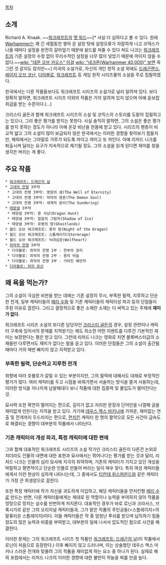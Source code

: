 [[목차]]
== 소개 ==
Richard A. Knaak. ~~[[워크래프트]]의 [[맷 워드]]~~[* 사실 더 심하다고 볼 수 있다. 원래 [[Warhammer]]는 꽤 긴 세월동안 쌓아 온 설정 탓에 설정오류가 자잘하게 나고 코덱스가 나올 때마다 설정을 완전히 갈아엎기 때문에 쉴드를 쳐줄 수 있다 쳐도 나크는 [[워크래프트]]의 기존 설정의 수정 없이 무리수적인 설정을 너무 많이 넣었기 때문에 까이지 않을 수 없다.~~[[wiki: "데몬 오브 카오스" 이걸]] [[wiki: "네크론(Warhammer 40,000)" 보면]] 꼭 그런 것 같지도 않지만~~]
미국의 소설가로, 자신의 개인 창작 소설 외에도 [[드래곤랜스]], [[에이지 오브 코난]], [[디아블로]], [[워크래프트]] 등 게임 원작 시리즈물의 소설을 주로 집필하였다.

한국에서는 다른 작품들보다도 워크래프트 시리즈의 소설가로 널리 알려져 있다. 보다 정확히 말하면, 워크래프트 시리즈 이외의 작품은 거의 알려져 있지 않으며 아예 듣보잡 취급을 받는 수준이다.(…)

크리스티 골든과 함께 워크래프트 시리즈의 소설 및 코믹스의 스토리를 도맡아 집필하고는 있으나, 그리 좋은 평가를 받지는 못한다. 사실 솔직히 말하면, 그의 소설은 좋은 평가를 받지 못하는 정도가 아니라 아예 온갖 비난을 한몸에 받고 있다. 시리즈의 팬층이 비교적 얇고 그의 소설이 많이 보급되지 않은 한국에서는 이러한 경향을 찾아보기 힘들지만, 해외에서는 그야말로 가루가 되도록 까이고 까이고 또 까인다. 아예 리처드 나크를 퇴출시켜 달라는 요구가 지속적으로 제기될 정도. 그의 소설을 읽게 된다면 재미를 찾을 생각은 버리는 게 좋다.

== 주요 작품 ==
 * [[워크래프트: 드래곤의 날]]
 * [[고대의 전쟁]] 3부작
  * 고대의 전쟁 3부작: 영원의 샘(The Well of Eternity)
  * 고대의 전쟁 3부작: 악마의 영혼(The Demon Soul)
  * 고대의 전쟁 3부작: 세계의 분리(The Sundering)
 * [[태양샘]] 3부작
  * 태양샘 3부작: 용 사냥(Dragon Hunt)
  * 태양샘 3부작: 얼음의 그림자(Shadow of Ice)
  * 태양샘 3부작: 유령의 땅(Ghostlands)
 * 월드 오브 워크래프트: 용의 밤(Night of the Dragon)
 * 월드 오브 워크래프트: 스톰레이지(Stormrage)
 * 월드 오브 워크래프트: 늑대심장(Wolfheart)
 * [[디아블로: 죄악의 전쟁|죄악의 전쟁]] 3부작
  * 디아블로: 죄악의 전쟁 1부 - 천부의 권리
  * 디아블로: 죄악의 전쟁 2부 - 용의 비늘
  * 디아블로: 죄악의 전쟁 3부 - 가려진 예언자
 * [[디아블로: 피의 유산]] 

== 왜 욕을 먹는가? ==
그의 소설이 극심한 비판을 받는 데에는 기존 설정의 무시, 부족한 필력, 지루하고 단순한 전개, 일부 캐릭터들의 [[메리 수]]화 및 기존 캐릭터들의 캐릭터성 파괴 등의 단점들이 주된 이유로 꼽힌다. 그리고 결정적으로 좋은 소재란 소재는 다 써먹고 있는 주제에 '''재미가 없다'''.

워크래프트 시리즈 소설의 또다른 담당자인 [[크리스티 골든]]의 경우, 설정 관련이나 캐릭터 구축에 있어서의 문제를 지적받기는 해도 최소한 어떤 이벤트를 다루건 기본적인 재미는 보장한다는 평은 받고 있다. 그런데 리처드 나크는 영화로 치면 블록버스터급의 소재들만 다루면서도 재미가 없다는 말을 듣고 있다. 이러한 단점들은 그의 소설이 출간될 때마다 거의 매번 빠지지 않고 지적받고 있다.



=== 부족한 필력, 단순하고 지루한 전개 ===
취향에 따라 호불호가 갈릴 수 있는 부분이지만, 그의 필력에 대해서도 대체로 부정적인 평가가 많다. 여러 캐릭터를 두고 시점을 바꿔가면서 서술하는 방식을 즐겨 사용하는데, 이러한 방식을 지나치게 남발해대다 보니 작품에 대한 집중력 및 몰입도가 떨어진다는 것. 

묘사력 또한 확연히 떨어지는 편으로, 깊이가 없고 지리한 문장과 단어만을 나열해 글을 재미없게 만든다는 지적을 받고 있다. 거기에 [[데우스 엑스 마키나]]에 가까운, 재미없는 연출 및 전개까지 두드러지는 편으로, [[먼치킨]] 캐릭터 한 명의 활약으로 모든 사건이 급속도로 해결되는 경향이 대부분의 작품에서 나타난다.

=== 기존 캐릭터의 개성 파괴, 특정 캐릭터에 대한 편애 ===
그와 함께 대표적인 워크래프트 시리즈의 소설 작가인 크리스티 골든이 다른건 논외로 치더라도 인물의 내면에 대한 표현과 묘사에서는 뛰어나다는 평가를 받는 것과 달리, 리처드 나크는 인물의 심리 묘사에 지극히 취약하며, 기존의 캐릭터가 가지고 있던 개성을 박탈하고 평면적이고 단순한 인물로 만들어 버리는 일이 매우 잦다. 특히 여성 캐릭터들에게서 이런 현상이 심하게 나타나는데, 그 중에서도 [[티란데 위스퍼윈드]]와 같은 캐릭터가 가장 큰 희생양으로 꼽힌다.

또한 특정 캐릭터에 작가 자신을 과도하게 이입하고, 해당 캐릭터들을 먼치킨형 [[메리 수]]로 만드는 반면, 다른 캐릭터들에게는 제대로 된 역할이나 능력을 부여하지 않아 작품을 엉망으로 망치는 실수를 빈번하게 저지른다. 대표적인 경우가 바로 로닌과 크라서스, 브록시가르 같은 그의 오리지널 캐릭터들과, 그가 맡은 작품의 주인공들(<스톰레이지>의 말퓨리온 스톰레이지)이다. 이들 캐릭터들은 작 중 엄청난 푸쉬를 받으며 납득하기 힘들 정도의 많은 능력과 비중을 부여받고, 대부분의 일에 나서서 압도적인 힘으로 사건을 해결한다.

이러한 문제는 그의 워크래프트 시리즈 첫 작품인 [[워크래프트: 드래곤의 날]](이 작품에서 로닌이 처음으로 등장한다.) 이후 빠지지 않고 드러나며, 이는 상술했던 데우스 엑스 마키나 스러운 전개와 맞물려 그의 작품을 재미없게 하는 요소 중 하나가 된다. 실제로 해외 포럼에서는 리처드 나크의 이러한 경향에 대한 불만이 하늘을 찌를 만큼 높다.
